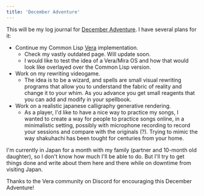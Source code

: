 ```yaml
---
title: 'December Adventure'
---
```



This will be my log journal for [December Adventure](https://eli.li/december-adventure). I have several plans for it:

* Continue my Common Lisp [Vera](https://wiki.nova-lang.net/index.php?title=A_Raven%27s_Flyby_of_Vera) implementation.
  * Check my vastly outdated <L name="nova" from="decadv" /> page. Will update soon.
  * I would like to test the idea of a Vera/Mira OS and how that would look like overlayed over the Common Lisp version.
* Work on my rewriting videogame.
  * The idea is to be a wizard, and spells are small visual rewriting programs that allow you to understand the fabric
    of reality and change it to your whim. As you advance you get small reagents that you can add and modify in your
    spellbook.
* Work on a realistic japanese calligraphy generative rendering.
  * As a <L name="shakuhachi" from="decadv" /> player, I'd like to have a nice way to practice my songs, I wanted to
    create a way for people to practice songs online, in a minimalistic setting, possibly with microphone recording
    to record your sessions and compare with the originals (?). Trying to mimic the way shakuhachi has been tought for
    centuries from your home.

I'm currently in Japan for a month with my family (partner and 10-month old daughter), so I don't know how much I'll be
able to do. But I'll try to get things done and write about them here and there while on downtime from visiting Japan.

Thanks to the Vera community on Discord for encouraging this December Adventure!
